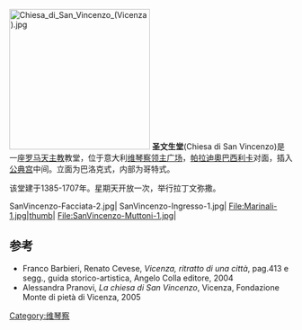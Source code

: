 {{coord|45.547491|11.546636|display=title}}
[[File:Chiesa_di_San_Vincenzo_(Vicenza).jpg|250px]]
'''圣文生堂'''(Chiesa di San Vincenzo)是一座[[罗马天主教|罗马天主教]]教堂，位于意大利[[维琴察|维琴察]][[领主广场_(维琴察)|领主广场]]，[[帕拉迪奧巴西利卡|帕拉迪奧巴西利卡]]对面，插入[[公典宫_(维琴察)|公典宫]]中间。立面为巴洛克式，内部为哥特式。

该堂建于1385-1707年。星期天开放一次，举行拉丁文弥撒。
<gallery widths=160px>
SanVincenzo-Facciata-2.jpg|
SanVincenzo-Ingresso-1.jpg|
File:Marinali-1.jpg|thumb|
File:SanVincenzo-Muttoni-1.jpg|
</gallery>

== 参考 ==
{{references|2}}
* Franco Barbieri, Renato Cevese, ''Vicenza, ritratto di una città'', pag.413 e segg., guida storico-artistica, Angelo Colla editore, 2004
* Alessandra Pranovi, ''La chiesa di San Vincenzo'', Vicenza, Fondazione Monte di pietà di Vicenza, 2005
[[Category:维琴察|Category:维琴察]]